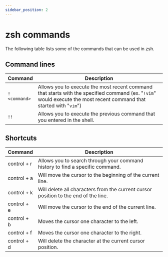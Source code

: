 ```yaml
---
sidebar_position: 2
---
```


# zsh commands
The following table lists some of the commands that can be used in zsh.
## Command lines

| Command      | Description                                                                                                                                                         |
|--------------|---------------------------------------------------------------------------------------------------------------------------------------------------------------------|
| `!<command>` | Allows you to execute the most recent command that starts with the specified command (ex. "`!vim`" would execute the most recent command that started with "`vim`") |
| `!!`         | Allows you to execute the previous command that you entered in the shell.                                                                                           |

## Shortcuts

| Command     | Description                                                                         |
|-------------|-------------------------------------------------------------------------------------|
| control + r | Allows you to search through your command history to find a specific command.       |
| control + a | Will move the cursor to the beginning of the current line.                          |
| control + k | Will delete all characters from the current cursor position to the end of the line. |
| control + e | Will move the cursor to the end of the current line.                                |
| control + b | Moves the cursor one character to the left.                                         |
| control + f | Moves the cursor one character to the right.                                        |
| control + d | Will delete the character at the current cursor position.                           |
